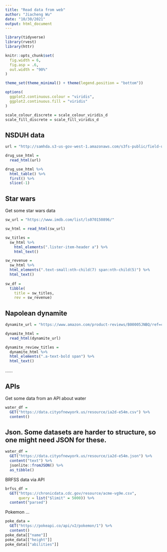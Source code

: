 ```yaml
---
title: "Read data from web"
author: "Jiacheng Wu"
date: "10/30/2021"
output: html_document
---
```


```r
library(tidyverse)
library(rvest)
library(httr)

knitr::opts_chunk$set(
  fig.width = 6,
  fig.asp = .6,
  out.width = "90%"
)

theme_set(theme_minimal() + theme(legend.position = "bottom"))

options(
  ggplot2.continuous.colour = "viridis",
  ggplot2.continuous.fill = "viridis"
)

scale_colour_discrete = scale_colour_viridis_d
scale_fill_discrete = scale_fill_viridis_d
```


## NSDUH data

```r
url = "http://samhda.s3-us-gov-west-1.amazonaws.com/s3fs-public/field-uploads/2k15StateFiles/NSDUHsaeShortTermCHG2015.htm"

drug_use_html = 
  read_html(url) 

drug_use_html %>% 
  html_table() %>% 
  first() %>% 
  slice(-1)

```


## Star wars

Get some star wars data

```r
sw_url = "https://www.imdb.com/list/ls070150896/"

sw_html = read_html(sw_url)

sw_titles =
  sw_html %>% 
    html_elements(".lister-item-header a") %>%
    html_text()

sw_revenue = 
  sw_html %>%
  html_elements(".text-small:nth-child(7) span:nth-child(5)") %>%
  html_text()
  
sw_df = 
  tibble(
    title = sw_titles,
    rev = sw_revenue)
```

## Napolean dynamite

```r
dynamite_url = "https://www.amazon.com/product-reviews/B00005JNBQ/ref=cm_cr_arp_d_viewopt_rvwer?ie=UTF8&reviewerType=avp_only_reviews&sortBy=recent&pageNumber=1"

dynamite_html =
  read_html(dynamite_url)

dynamite_review_titles = 
  dynamite_html %>% 
  html_elements(".a-text-bold span") %>% 
  html_text()
```

......

## APIs

Get some data from an API about water

```r
water_df = 
  GET("https://data.cityofnewyork.us/resource/ia2d-e54m.csv") %>% 
  content()
```

## Json. Some datasets are harder to structure, so one might need JSON for these. 

```r
water_df = 
  GET("https://data.cityofnewyork.us/resource/ia2d-e54m.json") %>% 
  content("text") %>%
  jsonlite::fromJSON() %>% 
  as_tibble()
```

BRFSS data via API

```r
brfss_df = 
  GET("https://chronicdata.cdc.gov/resource/acme-vg9e.csv",
      query = list("$limit" = 5000)) %>% 
  content("parsed")
```

Pokemon ...

```r
poke_data = 
  GET("https://pokeapi.co/api/v2/pokemon/1") %>% 
  content()
poke_data[["name"]]
poke_data[["height"]]
poke_data[["abilities"]]
```


